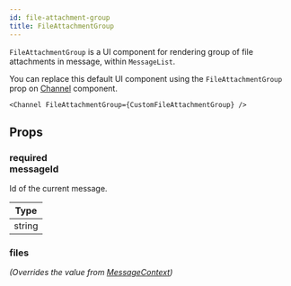 ```yaml
---
id: file-attachment-group
title: FileAttachmentGroup
---
```



`FileAttachmentGroup` is a UI component for rendering group of file attachments in message, within `MessageList`.

You can replace this default UI component using the `FileAttachmentGroup` prop on [Channel](../../core-components/channel) component.

```tsx
<Channel FileAttachmentGroup={CustomFileAttachmentGroup} />
```

## Props

### <div class="label required">required</div> **messageId**

Id of the current message.

| Type |
| - |
| string |

### files

_(Overrides the value from [MessageContext](../../contexts/message-context))_

<Files />

